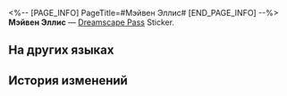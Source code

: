 <%-- [PAGE_INFO]
PageTitle=#Мэйвен Эллис#
[END_PAGE_INFO] --%>
{{Предмет Инфобокс
|id          = 223713
|Изображение = Dreamscape Pass Sticker Мэйвен Эллис.png
|Тип         = Dreamscape Pass Sticker
|Тип2        = Звёзды в грёзах Stickers
|Инвентарь   = 
|Редкость    = 4
|Эффект      = 
|Описание    = Пронумерованные наклейки, используемые для украшения дневника сновидений. Бывают самыми разными.
|Источник1   = [[Получите под статуей в глубинах Резиденции утренней росы коллекционную карточку «Мэйвен Эллис» из серии «Планета празднеств»]]
}}
{{Описание|Закрой глаза, и распустятся божественные цветы.}}
'''Мэйвен Эллис''' — [[Dreamscape Pass]] Sticker.

==На других языках==
{{На других языках
|en   = Maeven Ellis
|zhs  = 梅芙恩·伊里斯
|zht  = 梅芙恩•伊里斯
|ja   = メーフン・アイリス
|ko   = 메이븐•이리스
|es   = Maeven Ellis
|fr   = Maeven Ellis
|ru   = Мэйвен Эллис
|th   = Maeven Ellis
|vi   = Maeven Ellis
|de   = Maeven Ellis
|id   = Maeven Ellis
|pt   = Maeven Ellis
}}

==История изменений==
{{История изменений|3.5}}